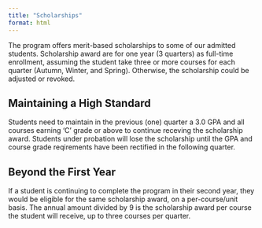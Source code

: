 ```yaml
---
title: "Scholarships"
format: html
---
```


The program offers merit-based scholarships to some of our admitted students. Scholarship award are for one year (3 quarters) as full-time enrollment, assuming the student take three or more courses for each quarter (Autumn, Winter, and Spring). Otherwise, the scholarship could be adjusted or revoked.  


## Maintaining a High Standard

Students need to maintain in the previous (one) quarter a 3.0 GPA and all courses earning 'C' grade or above to continue receving the scholarship award. Students under probation will lose the scholarship until the GPA and course grade reqirements have been rectified in the following quarter. 

## Beyond the First Year

If a student is continuing to complete the program in their second year, they would be eligible for the same scholarship award, on a per-course/unit basis. The annual amount divided by 9 is the scholarship award per course the student will receive, up to three courses per quarter. 
